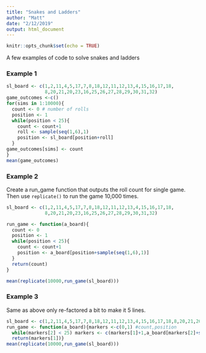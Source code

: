 ```yaml
---
title: "Snakes and Ladders"
author: "Matt"
date: "2/12/2019"
output: html_document
---
```


```r
knitr::opts_chunk$set(echo = TRUE)
```

A few examples of code to solve snakes and ladders

### Example 1

```r
sl_board <- c(1,2,11,4,5,17,7,8,18,12,11,12,13,4,15,16,17,18,
              8,20,21,20,23,16,25,26,27,28,29,30,31,32)
game_outcomes <-c()
for(sims in 1:10000){
  count <- 0 # number of rolls
  position <- 1
  while(position < 25){
    count <- count+1
    roll <- sample(seq(1,6),1)
    position <- sl_board[position+roll]
  }
game_outcomes[sims] <- count
}
mean(game_outcomes)
```

### Example 2

Create a run_game function that outputs the roll count for single game. Then use `replicate()` to run the game 10,000 times.

```r

sl_board <- c(1,2,11,4,5,17,7,8,18,12,11,12,13,4,15,16,17,18,
              8,20,21,20,23,16,25,26,27,28,29,30,31,32)

run_game <- function(a_board){
  count <- 0
  position <- 1
  while(position < 25){
    count <- count+1
    position <- a_board[position+sample(seq(1,6),1)]
  }
  return(count)
}

mean(replicate(10000,run_game(sl_board)))
```

### Example 3
Same as above only re-factored a bit to make it 5 lines.

```r
sl_board <- c(1,2,11,4,5,17,7,8,18,12,11,12,13,4,15,16,17,18,8,20,21,20,23,16,25,26,27,28,29,30,31,32)
run_game <- function(a_board){markers <-c(0,1) #count,position
  while(markers[2] < 25) markers <- c(markers[1]+1,a_board[markers[2]+sample(seq(1,6),1)])
  return(markers[1])}
mean(replicate(10000,run_game(sl_board)))
```



